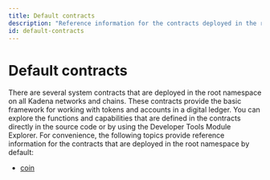 ```yaml
---
title: Default contracts
description: "Reference information for the contracts deployed in the root namespace on all Kadena networks and chains." 
id: default-contracts
---
```


# Default contracts

There are several system contracts that are deployed in the root namespace on all Kadena networks and chains.
These contracts provide the basic framework for working with tokens and accounts in a digital ledger.
You can explore the functions and capabilities that are defined in the contracts directly in the source code or by using the Developer Tools Module Explorer.
For convenience, the following topics provide reference information for the contracts that are deployed in the root namespace by default:

- [coin](/reference/default-contracts/coin)


